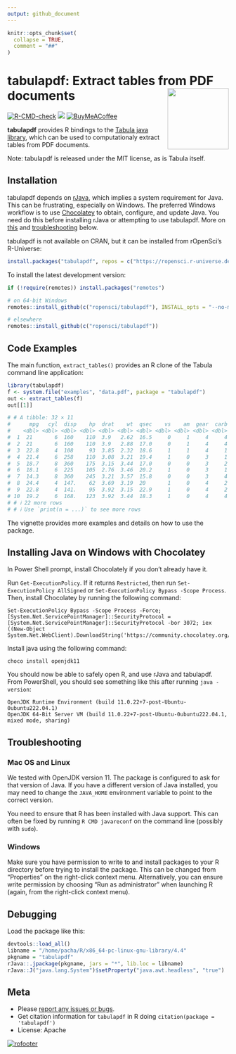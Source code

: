 ```yaml
---
output: github_document
---
```


```r
knitr::opts_chunk$set(
  collapse = TRUE,
  comment = "##"
)
```

# tabulapdf: Extract tables from PDF documents <img src="man/figures/logo.svg" align="right" height="139" alt="" />

[![R-CMD-check](https://github.com/ropensci/tabulapdf/actions/workflows/R-CMD-check.yaml/badge.svg)](https://github.com/ropensci/tabulapdf/actions/workflows/R-CMD-check.yaml)
[![](https://badges.ropensci.org/42_status.svg)](https://github.com/ropensci/software-review/issues/42)
[![BuyMeACoffee](https://raw.githubusercontent.com/pachadotdev/buymeacoffee-badges/main/bmc-donate-yellow.svg)](https://buymeacoffee.com/pacha)

**tabulapdf** provides R bindings to the [Tabula java library](https://github.com/tabulapdf/tabula-java/), which can be used to computationaly extract tables from PDF documents.

Note: tabulapdf is released under the MIT license, as is Tabula itself.

## Installation

tabulapdf depends on [rJava](https://cran.r-project.org/package=rJava), which
implies a system requirement for Java. This can be frustrating, especially on
Windows. The preferred Windows workflow is to use
[Chocolatey](https://chocolatey.org/) to obtain, configure, and update Java.
You need do this before installing rJava or attempting to use tabulapdf. More on
[this](#installing-java-on-windows-with-chocolatey) and
[troubleshooting](#troubleshooting) below.

tabulapdf is not available on CRAN, but it can be installed from rOpenSci's
R-Universe:
```r
install.packages("tabulapdf", repos = c("https://ropensci.r-universe.dev", "https://cloud.r-project.org"))
```

To install the latest development version:
```r
if (!require(remotes)) install.packages("remotes")

# on 64-bit Windows
remotes::install_github(c("ropensci/tabulapdf"), INSTALL_opts = "--no-multiarch")

# elsewhere
remotes::install_github(c("ropensci/tabulapdf"))
```

## Code Examples

The main function, `extract_tables()` provides an R clone of the Tabula command line application:

```r
library(tabulapdf)
f <- system.file("examples", "data.pdf", package = "tabulapdf")
out <- extract_tables(f)
out[[1]]

# # A tibble: 32 × 11
#      mpg   cyl  disp    hp  drat    wt  qsec    vs    am  gear  carb
#    <dbl> <dbl> <dbl> <dbl> <dbl> <dbl> <dbl> <dbl> <dbl> <dbl> <dbl>
#  1  21       6  160    110  3.9   2.62  16.5     0     1     4     4
#  2  21       6  160    110  3.9   2.88  17.0     0     1     4     4
#  3  22.8     4  108     93  3.85  2.32  18.6     1     1     4     1
#  4  21.4     6  258    110  3.08  3.21  19.4     1     0     3     1
#  5  18.7     8  360    175  3.15  3.44  17.0     0     0     3     2
#  6  18.1     6  225    105  2.76  3.46  20.2     1     0     3     1
#  7  14.3     8  360    245  3.21  3.57  15.8     0     0     3     4
#  8  24.4     4  147.    62  3.69  3.19  20       1     0     4     2
#  9  22.8     4  141.    95  3.92  3.15  22.9     1     0     4     2
# 10  19.2     6  168.   123  3.92  3.44  18.3     1     0     4     4
# # ℹ 22 more rows
# # ℹ Use `print(n = ...)` to see more rows
```

The vignette provides more examples and details on how to use the package.

## Installing Java on Windows with Chocolatey

In Power Shell prompt, install Chocolately if you don't already have it.

Run `Get-ExecutionPolicy`. If it returns `Restricted`, then run `Set-ExecutionPolicy AllSigned` or `Set-ExecutionPolicy Bypass -Scope Process`. Then, install Chocolatey by running the following command:

```
Set-ExecutionPolicy Bypass -Scope Process -Force; [System.Net.ServicePointManager]::SecurityProtocol = [System.Net.ServicePointManager]::SecurityProtocol -bor 3072; iex ((New-Object System.Net.WebClient).DownloadString('https://community.chocolatey.org/install.ps1'))
```

Install java using the following command:

```
choco install openjdk11
```

You should now be able to safely open R, and use rJava and tabulapdf. From
PowerShell, you should see something like this after running `java -version`:

```
OpenJDK Runtime Environment (build 11.0.22+7-post-Ubuntu-0ubuntu222.04.1)
OpenJDK 64-Bit Server VM (build 11.0.22+7-post-Ubuntu-0ubuntu222.04.1, mixed mode, sharing)
```

## Troubleshooting

### Mac OS and Linux

We tested with OpenJDK version 11. The package is configured to ask for that
version of Java. If you have a different version of Java installed, you may need
to change the `JAVA_HOME` environment variable to point to the correct version.

You need to ensure that R has been installed with Java support. This can often
be fixed by running `R CMD javareconf` on the command line (possibly with
`sudo`).

### Windows

Make sure you have permission to write to and install packages to your R
directory before trying to install the package. This can be changed from
"Properties" on the right-click context menu. Alternatively, you can ensure
write permission by choosing "Run as administrator" when launching R (again,
from the right-click context menu).

## Debugging

Load the package like this:

```r
devtools::load_all()
libname = "/home/pacha/R/x86_64-pc-linux-gnu-library/4.4"
pkgname = "tabulapdf"
rJava::.jpackage(pkgname, jars = "*", lib.loc = libname)
rJava::J("java.lang.System")$setProperty("java.awt.headless", "true")
```

## Meta

* Please [report any issues or bugs](https://github.com/ropensci/tabulapdf/issues).
* Get citation information for `tabulapdf` in R doing `citation(package = 'tabulapdf')`
* License: Apache

[![rofooter](https://ropensci.org/public_images/github_footer.png)](https://ropensci.org)
